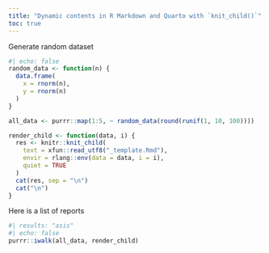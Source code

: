 ```yaml
---
title: "Dynamic contents in R Markdown and Quarto with `knit_child()`"
toc: true
---
```


Generate random dataset

```r
#| echo: false
random_data <- function(n) {
  data.frame(
    x = rnorm(n),
    y = rnorm(n)
  )
}
```

```r
all_data <- purrr::map(1:5, ~ random_data(round(runif(1, 10, 100))))
```

```r
render_child <- function(data, i) {
  res <- knitr::knit_child(
    text = xfun::read_utf8("_template.Rmd"),
    envir = rlang::env(data = data, i = i),
    quiet = TRUE
  )
  cat(res, sep = "\n")
  cat("\n")
}
```

Here is a list of reports

```r
#| results: "asis"
#| echo: false
purrr::iwalk(all_data, render_child)
```



